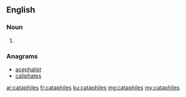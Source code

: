 ==English==

===Noun===
{{head|en|plural}}

# {{plural of|cataphile|lang=en|nocat=1}}

===Anagrams===
* [[acephalist#English|acephalist]]
* [[caliphates#English|caliphates]]

[[ar:cataphiles]]
[[fr:cataphiles]]
[[ku:cataphiles]]
[[mg:cataphiles]]
[[my:cataphiles]]